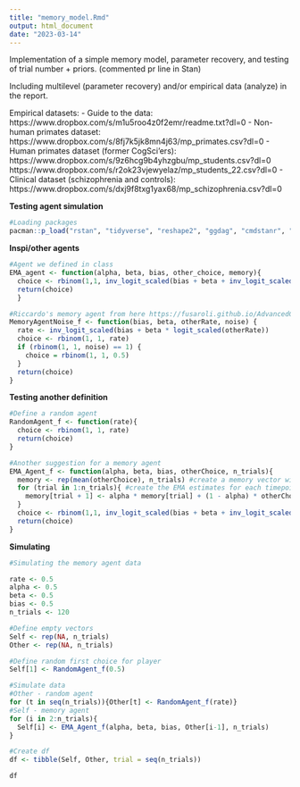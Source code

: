 ```yaml
---
title: "memory_model.Rmd"
output: html_document
date: "2023-03-14"
---
```

Implementation of a simple memory model, parameter recovery, and testing of trial number + priors. (commented pr line in Stan)

Including multilevel (parameter recovery) and/or empirical data (analyze) in the report.

Empirical datasets:
- Guide to the data: https://www.dropbox.com/s/m1u5roo4z0f2emr/readme.txt?dl=0
- Non-human primates dataset: https://www.dropbox.com/s/8fj7k5jk8mn4j63/mp_primates.csv?dl=0
- Human primates dataset (former CogSci'ers): https://www.dropbox.com/s/9z6hcg9b4yhzgbu/mp_students.csv?dl=0
https://www.dropbox.com/s/r2ok23vjewyelaz/mp_students_22.csv?dl=0
- Clinical dataset (schizophrenia and controls): https://www.dropbox.com/s/dxj9f8txg1yax68/mp_schizophrenia.csv?dl=0

**Testing agent simulation** 

```r
#Loading packages
pacman::p_load("rstan", "tidyverse", "reshape2", "ggdag", "cmdstanr", "posterior", "brms")
```


**Inspi/other agents**
```r
#Agent we defined in class
EMA_agent <- function(alpha, beta, bias, other_choice, memory){
  choice <- rbinom(1,1, inv_logit_scaled(bias + beta + inv_logit_scaled(memory)))
  return(choice)
  }

#Riccardo's memory agent from here https://fusaroli.github.io/AdvancedCognitiveModeling2023/multilevel-modeling.html#generating-the-agents 
MemoryAgentNoise_f <- function(bias, beta, otherRate, noise) {
  rate <- inv_logit_scaled(bias + beta * logit_scaled(otherRate))
  choice <- rbinom(1, 1, rate)
  if (rbinom(1, 1, noise) == 1) {
    choice = rbinom(1, 1, 0.5)
  }
  return(choice)
}

```

**Testing another definition**
```r

#Define a random agent
RandomAgent_f <- function(rate){
  choice <- rbinom(1, 1, rate)
  return(choice)
}

#Another suggestion for a memory agent
EMA_Agent_f <- function(alpha, beta, bias, otherChoice, n_trials){
  memory <- rep(mean(otherChoice), n_trials) #create a memory vector with an initial memory value (could be anything, here mean of otherchoice)
  for (trial in 1:n_trials){ #create the EMA estimates for each timepoint/trial
    memory[trial + 1] <- alpha * memory[trial] + (1 - alpha) * otherChoice[trial]
  }
  choice <- rbinom(1,1, inv_logit_scaled(bias + beta + inv_logit_scaled(memory)))
  return(choice)
}
```

**Simulating**
```r
#Simulating the memory agent data

rate <- 0.5
alpha <- 0.5
beta <- 0.5
bias <- 0.5
n_trials <- 120

#Define empty vectors
Self <- rep(NA, n_trials)
Other <- rep(NA, n_trials)

#Define random first choice for player
Self[1] <- RandomAgent_f(0.5)

#Simulate data
#Other - random agent
for (t in seq(n_trials)){Other[t] <- RandomAgent_f(rate)}
#Self - memory agent
for (i in 2:n_trials){
  Self[i] <- EMA_Agent_f(alpha, beta, bias, Other[i-1], n_trials)
}

#Create df
df <- tibble(Self, Other, trial = seq(n_trials))

df

```












